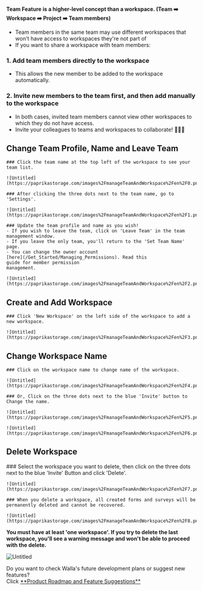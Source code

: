 
<Callout type='warning' emoji="⚠️">**Team Feature is a higher-level concept than a workspace. (Team ➡️ Workspace ➡️
    Project ➡️ Team members)**</Callout>

- Team members in the same team may use different workspaces that won't have access to workspaces they're not part of
- If you want to share a workspace with team members:

### 1. Add team members directly to the workspace
 - This allows the new member to be added to the workspace automatically.

### 2. Invite new members to the team first, and then add manually to the workspace
- In both cases, invited team members cannot view other workspaces to which they do not have access.
- Invite your colleagues to teams and workspaces to collaborate! 🙆🏻‍♀️

## Change Team Profile, Name and Leave Team

<Steps>

    ### Click the team name at the top left of the workspace to see your team list.

    ![Untitled](https://paprikastorage.com/images%2FmanageTeamAndWorkspace%2Fen%2F0.png)

    ### After clicking the three dots next to the team name, go to 'Settings'.

    ![Untitled](https://paprikastorage.com/images%2FmanageTeamAndWorkspace%2Fen%2F1.png)

    ### Update the team profile and name as you wish!
    - If you wish to leave the team, click on 'Leave Team' in the team management window.
    - If you leave the only team, you'll return to the 'Set Team Name' page.
    - You can change the owner account
    [here](/Get_Started/Managing_Permissions). Read this
    guide for member permission
    management.

    ![Untitled](https://paprikastorage.com/images%2FmanageTeamAndWorkspace%2Fen%2F2.png)

</Steps>

## Create and Add Workspace

<Steps>

    ### Click 'New Workspace' on the left side of the workspace to add a new workspace.

    ![Untitled](https://paprikastorage.com/images%2FmanageTeamAndWorkspace%2Fen%2F3.png)

</Steps>

## Change Workspace Name

<Steps>

    ### Click on the workspace name to change name of the workspace.

    ![Untitled](https://paprikastorage.com/images%2FmanageTeamAndWorkspace%2Fen%2F4.png)

    ### Or, Click on the three dots next to the blue 'Invite' button to Change the name.

    ![Untitled](https://paprikastorage.com/images%2FmanageTeamAndWorkspace%2Fen%2F5.png)

    ![Untitled](https://paprikastorage.com/images%2FmanageTeamAndWorkspace%2Fen%2F6.png)

</Steps>

## Delete Workspace

<Steps>
    ### Select the workspace you want to delete, then click on the three dots next to the blue 'Invite' Button and click 'Delete'.

    ![Untitled](https://paprikastorage.com/images%2FmanageTeamAndWorkspace%2Fen%2F7.png)

    ### When you delete a workspace, all created forms and surveys will be permanently deleted and cannot be recovered.

    ![Untitled](https://paprikastorage.com/images%2FmanageTeamAndWorkspace%2Fen%2F8.png)

</Steps>

<Callout type='warning' emoji="⚠️">**You must have at least 'one workspace'. If you try to delete the last workspace,
    you'll see a warning message and won't be able to proceed with the
    delete.**</Callout>

![Untitled](https://paprikastorage.com/images%2FmanageTeamAndWorkspace%2Fen%2F9.png)

<Callout type='info' emoji="🔔">
    Do you want to check Walla's future development plans or suggest new features? <br/>Click <a
    href='https://app.walla.my/signin?redirectUrl=/support/featureRequest'
    target="_blank"
    rel="noopener noreferrer"
    style={{textDecoration: 'underline'}}>**Product
    Roadmap and Feature Suggestions**</a>
</Callout>